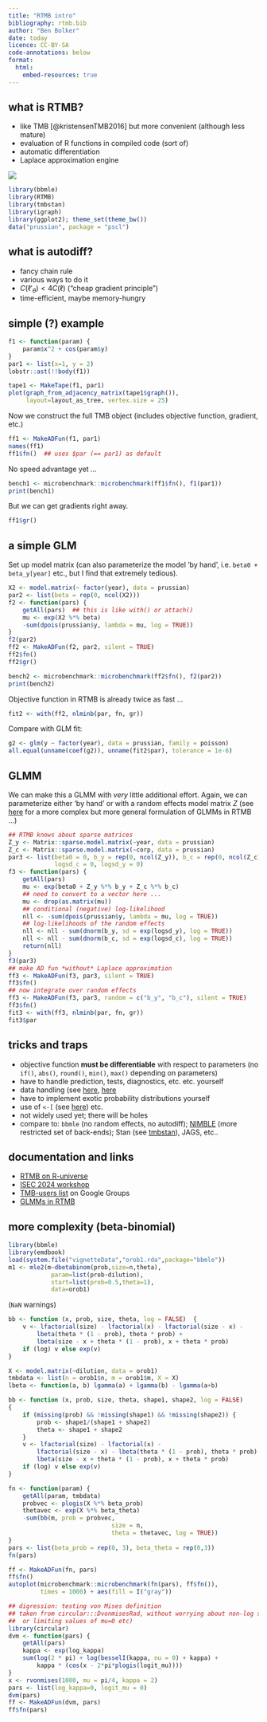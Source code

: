 ```yaml
---
title: "RTMB intro"
bibliography: rtmb.bib
author: "Ben Bolker"
date: today
licence: CC-BY-SA
code-annotations: below
format:
  html:
    embed-resources: true
---
```


## what is RTMB?

* like TMB [@kristensenTMB2016] but more convenient (although less mature)
* evaluation of R functions in compiled code (sort of)
* automatic differentiation
* Laplace approximation engine

![](pix/TMB.png)

```r
library(bbmle)
library(RTMB)
library(tmbstan)
library(igraph)
library(ggplot2); theme_set(theme_bw())
data("prussian", package = "pscl")
```

## what is autodiff?

- fancy chain rule
- various ways to do it
- $C(\ell'_\theta)<4C(\ell)$ ("cheap gradient principle")
- time-efficient, maybe memory-hungry

## simple (?) example

```r
f1 <- function(param) {
    param$x^2 + cos(param$y)
}
par1 <- list(x=1, y = 2)
lobstr::ast(!!body(f1))
```

```r
tape1 <- MakeTape(f1, par1)
plot(graph_from_adjacency_matrix(tape1$graph()),
     layout=layout_as_tree, vertex.size = 25)
```

Now we construct the full TMB object (includes objective function, gradient, etc.)
```r
ff1 <- MakeADFun(f1, par1)
names(ff1)
ff1$fn()  ## uses $par (== par1) as default
```

No speed advantage yet ...

```r
bench1 <- microbenchmark::microbenchmark(ff1$fn(), f1(par1))
print(bench1)
```

But we can get gradients right away.

```r
ff1$gr()
```

## a simple GLM

Set up model matrix (can also parameterize the model 'by hand', i.e. `beta0 + beta_y[year]` etc., but I find that extremely tedious).

```r
X2 <- model.matrix(~ factor(year), data = prussian)
par2 <- list(beta = rep(0, ncol(X2)))
f2 <- function(pars) {
    getAll(pars)  ## this is like with() or attach()
    mu <- exp(X2 %*% beta)
    -sum(dpois(prussian$y, lambda = mu, log = TRUE))
}
f2(par2)
ff2 <- MakeADFun(f2, par2, silent = TRUE)
ff2$fn()
ff2$gr()
```

```r
bench2 <- microbenchmark::microbenchmark(ff2$fn(), f2(par2))
print(bench2)
```

Objective function in RTMB is already twice as fast ...

```r
fit2 <- with(ff2, nlminb(par, fn, gr))
```

Compare with GLM fit:

```r
g2 <- glm(y ~ factor(year), data = prussian, family = poisson)
all.equal(unname(coef(g2)), unname(fit2$par), tolerance = 1e-6)
```

## GLMM

We can make this a GLMM with *very* little additional effort. Again, we can parameterize either 'by hand' or with a random effects model matrix $Z$ (see [here](http://bbolker.github.io/bbmisc/rtmb_glmm.html) for a more complex but more general formulation of GLMMs in RTMB ...)

```r
## RTMB knows about sparse matrices
Z_y <- Matrix::sparse.model.matrix(~year, data = prussian)
Z_c <- Matrix::sparse.model.matrix(~corp, data = prussian)
par3 <- list(beta0 = 0, b_y = rep(0, ncol(Z_y)), b_c = rep(0, ncol(Z_c)),
             logsd_c = 0, logsd_y = 0)
f3 <- function(pars) {
    getAll(pars)
    mu <- exp(beta0 + Z_y %*% b_y + Z_c %*% b_c)
    ## need to convert to a vector here ...
    mu <- drop(as.matrix(mu))
    ## conditional (negative) log-likelihood
    nll <- -sum(dpois(prussian$y, lambda = mu, log = TRUE))
    ## log-likelihoods of the random effects
    nll <- nll - sum(dnorm(b_y, sd = exp(logsd_y), log = TRUE))
    nll <- nll - sum(dnorm(b_c, sd = exp(logsd_c), log = TRUE))
    return(nll)
}
f3(par3)
## make AD fun *without* Laplace approximation
ff3 <- MakeADFun(f3, par3, silent = TRUE)
ff3$fn()
## now integrate over random effects
ff3 <- MakeADFun(f3, par3, random = c("b_y", "b_c"), silent = TRUE)
ff3$fn()
fit3 <- with(ff3, nlminb(par, fn, gr))
fit3$par
```

## tricks and traps

* objective function **must be differentiable** with respect to parameters (no `if()`, `abs()`, `round()`, `min()`, `max()` depending on parameters)
* have to handle prediction, tests, diagnostics, etc. etc. yourself
* data handling (see [here](https://groups.google.com/g/tmb-users/c/sq3y5aTwvjo), [here](https://groups.google.com/g/tmb-users/c/YzSjsHyFYJ8)
* have to implement exotic probability distributions yourself
* use of `<-[` (see [here](https://groups.google.com/g/tmb-users/c/HlPqkfcCa1g)) etc.
* not widely used yet; there will be holes
* compare to: `bbmle` (no random effects, no autodiff); [NIMBLE](https://r-nimble.org/) (more restricted set of back-ends); Stan (see [tmbstan](https://CRAN.R-project.org/package=tmbstan)), JAGS, etc..

## documentation and links

- [RTMB on R-universe](https://kaskr.r-universe.dev/RTMB)
- [ISEC 2024 workshop](http://www.nielsensweb.org/swansea2024/)
- [TMB-users list](https://groups.google.com/g/tmb-users) on Google Groups
- [GLMMs in RTMB](http://bbolker.github.io/bbmisc/rtmb_glmm.html)

## more complexity (beta-binomial)

```r
library(bbmle)
library(emdbook)
load(system.file("vignetteData","orob1.rda",package="bbmle"))
m1 <- mle2(m~dbetabinom(prob,size=n,theta),
            param=list(prob~dilution),
            start=list(prob=0.5,theta=1),
            data=orob1)
```

(`NaN` warnings)

```r
bb <- function (x, prob, size, theta, log = FALSE)  {
    v <- lfactorial(size) - lfactorial(x) - lfactorial(size - x) -
        lbeta(theta * (1 - prob), theta * prob) +
        lbeta(size - x + theta * (1 - prob), x + theta * prob)
    if (log) v else exp(v)
}
```

```r
X <- model.matrix(~dilution, data = orob1)
tmbdata <- list(n = orob1$n, m = orob1$m, X = X)
lbeta <- function(a, b) lgamma(a) + lgamma(b) - lgamma(a+b)

bb <- function (x, prob, size, theta, shape1, shape2, log = FALSE) 
{
    if (missing(prob) && !missing(shape1) && !missing(shape2)) {
        prob <- shape1/(shape1 + shape2)
        theta <- shape1 + shape2
    }
    v <- lfactorial(size) - lfactorial(x) -
        lfactorial(size - x) - lbeta(theta * (1 - prob), theta * prob) +
        lbeta(size - x + theta * (1 - prob), x + theta * prob)
    if (log) v else exp(v)
}

fn <- function(param) {
    getAll(param, tmbdata)
    probvec <- plogis(X %*% beta_prob)
    thetavec <- exp(X %*% beta_theta)
    -sum(bb(m, prob = probvec,
                             size = n,
                             theta = thetavec, log = TRUE))
}
pars <- list(beta_prob = rep(0, 3), beta_theta = rep(0,3))
fn(pars)    

ff <- MakeADFun(fn, pars)
ff$fn()
autoplot(microbenchmark::microbenchmark(fn(pars), ff$fn()),
         times = 1000) + aes(fill = I("gray"))
```

```r
## digression: testing von Mises definition
## taken from circular:::DvonmisesRad, without worrying about non-log scale
##  or limiting values of mu=0 etc)
library(circular)
dvm <- function(pars) {
    getAll(pars)
    kappa <- exp(log_kappa)
    sum(log(2 * pi) + log(besselI(kappa, nu = 0) + kappa) +
        kappa * (cos(x - 2*pi*plogis(logit_mu))))
}
x <- rvonmises(1000, mu = pi/4, kappa = 2)
pars <- list(log_kappa=0, logit_mu = 0)
dvm(pars)
ff <- MakeADFun(dvm, pars)
ff$fn(pars)
```

